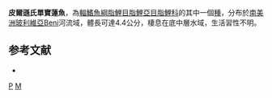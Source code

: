 {{Speciesbox 
| taxon = Monotocheirodon pearsoni
| status = NE
| status_system = IUCN3.1
| authority =  [[Eigenmann|Eigenmann]], 1924
| synonyms = 
}}
'''皮爾遜氏單寶蓮魚'''，為[[輻鰭魚綱|輻鰭魚綱]][[脂鯉目|脂鯉目]][[脂鯉亞目|脂鯉亞目]][[脂鯉科|脂鯉科]]的其中一個[[種|種]]，分布於[[南美洲|南美洲]][[玻利維亞|玻利維亞]]Beni河流域，體長可達4.4公分，棲息在底中層水域，生活習性不明。

==参考文献==
{{refbegin}}
*{{FishBase_species|genus=Monotocheirodon|species=pearsoni|year=2014|month=1}}
{{refend}}

{{Taxonbar|from=Q3761453}}

[[Category:單寶蓮魚屬|P]]
[[Category:1924年描述的鱼类|M]]

{{魚類小作品}}